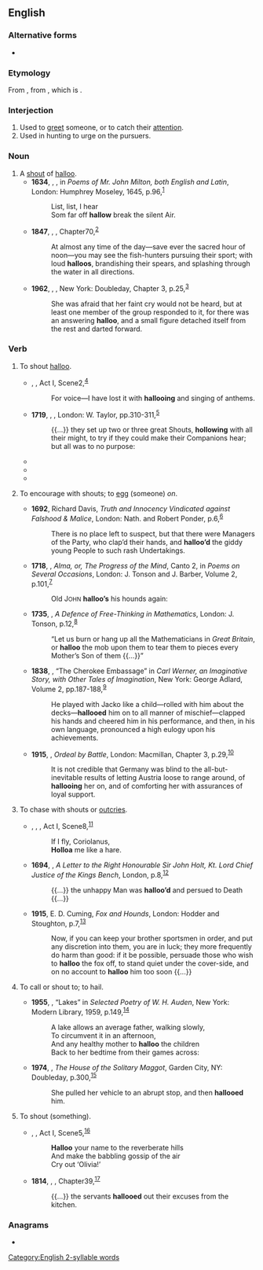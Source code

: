 ==English==

===Alternative forms===
* {{alter|en|haloo||dated}}

===Etymology===
From {{inh|en|enm|hallow||pursue, urge on}}, from {{der|en|fro|haloer}}, which is {{onomatopoeic|en|title=imitative}}.

===Interjection===
{{en-interj}}

# Used to [[greet]] someone, or to catch their [[attention]].
# Used in hunting to urge on the pursuers.

===Noun===
{{en-noun}}

# A [[shout]] of [[#Interjection|halloo]].
#* '''1634''', {{w|John Milton}}, ''{{w|Comus (Milton)|Comus}}'', in ''Poems of Mr. John Milton, both English and Latin'', London: Humphrey Moseley, 1645, p.{{nbsp}}96,<sup>[http://name.umdl.umich.edu/A89149.0001.001]</sup>
#*: List, list, I hear
#*: Som far off '''hallow''' break the silent Air.
#* '''1847''', {{w|Herman Melville}}, ''{{w|Omoo}}'', Chapter{{nbsp}}70,<sup>[http://www.gutenberg.org/files/4045/4045-h/4045-h.htm]</sup>
#*: At almost any time of the day—save ever the sacred hour of noon—you may see the fish-hunters pursuing their sport; with loud '''halloos''', brandishing their spears, and splashing through the water in all directions.
#* '''1962''', {{w|Joan Aiken}}, ''{{w|The Wolves of Willoughby Chase}}'', New York: Doubleday, Chapter 3, p.{{nbsp}}25,<sup>[https://openlibrary.org/ia/wolvesofwillough00joan]</sup>
#*: She was afraid that her faint cry would not be heard, but at least one member of the group responded to it, for there was an answering '''halloo''', and a small figure detached itself from the rest and darted forward.

===Verb===
{{en-verb|pres_3sg2=hallooes}}

# {{lb|en|intransitive}} To shout [[#Interjection|halloo]].
#* {{circa|1597}} {{w|William Shakespeare}}, ''{{w|Henry IV, Part 2}}'', Act I, Scene{{nbsp}}2,<sup>[http://www.opensourceshakespeare.org/views/plays/play_view.php?WorkID=henry4p2&Scope=entire&pleasewait=1&msg=pl]</sup>
#*: For voice—I have lost it with '''hallooing''' and singing of anthems.
#* '''1719''', {{w|Daniel Defoe}}, ''{{w|Robinson Crusoe}}'', London: W. Taylor, pp.{{nbsp}}310-311,<sup>[http://name.umdl.umich.edu/004845034.0001.000]</sup>
#*: {{...}} they set up two or three great Shouts, '''hollowing''' with all their might, to try if they could make their Companions hear; but all was to no purpose:
#* {{quote-book|en|year=1857|author=S. H. Hammond|title=Wild Northern Scenes|chapter=|edition=|url=http://www.gutenberg.org/etext/10009
|passage=As our object was rather to enjoy the music of the chase, than to capture the deer, they shouted and '''hallooed''' as he entered the water, and he wheeled back, and went tearing in huge affright through the woods, up the island again.}}
#* {{quote-book|en|year=1907|author=William Hope Hodgson|title=The Boats of the "Glen Carrig"|chapter=|edition=|url=http://www.gutenberg.org/etext/10542
|passage=As we ran, we '''hallooed''', and so came upon the boy, and I saw that he had my sword.}}
#* {{quote-book|en|year=1917|author=Charles S. Brooks|title=There's Pippins And Cheese To Come|chapter=|edition=|url=http://www.gutenberg.org/etext/10023
|passage=We '''hallooed''' again, to rouse the trapper.}}
# {{lb|en|transitive}} To encourage with shouts; to [[egg on|egg]] (someone) ''on''.
#* '''1692''', Richard Davis, ''Truth and Innocency Vindicated against Falshood & Malice'', London: Nath. and Robert Ponder, p.{{nbsp}}6,<sup>[http://name.umdl.umich.edu/A37263.0001.001]</sup>
#*: There is no place left to suspect, but that there were Managers of the Party, who clap’d their hands, and '''halloo’d''' the giddy young People to such rash Undertakings.
#* '''1718''', {{w|Matthew Prior}}, ''Alma, or, The Progress of the Mind'', Canto 2, in ''Poems on Several Occasions'', London: J. Tonson and J. Barber, Volume 2, p.{{nbsp}}101,<sup>[https://catalog.hathitrust.org/Record/102432660]</sup>
#*: Old J<small>OHN</small> '''halloo’s''' his hounds again:
#* '''1735''', {{w|George Berkeley}}, ''A Defence of Free-Thinking in Mathematics'', London: J. Tonson, p.{{nbsp}}12,<sup>[http://name.umdl.umich.edu/004871920.0001.000]</sup>
#*: “Let us burn or hang up all the Mathematicians in ''Great Britain'', or '''halloo''' the mob upon them to tear them to pieces every Mother’s Son of them {{...}}”
#* '''1838''', {{w|William Gilmore Simms}}, “The Cherokee Embassage” in ''Carl Werner, an Imaginative Story, with Other Tales of Imagination'', New York: George Adlard, Volume 2, pp.{{nbsp}}187-188,<sup>[https://archive.org/details/carlwerneranima00simmgoog]</sup>
#*: He played with Jacko like a child—rolled with him about the decks—'''hallooed''' him on to all manner of mischief—clapped his hands and cheered him in his performance, and then, in his own language, pronounced a high eulogy upon his achievements.
#* '''1915''', {{w|F. S. Oliver|Frederick Scott Oliver}}, ''Ordeal by Battle'', London: Macmillan, Chapter 3, p.{{nbsp}}29,<sup>[https://archive.org/details/ordealbybattle00olivuoft]</sup>
#*: It is not credible that Germany was blind to the all-but-inevitable results of letting Austria loose to range around, of '''hallooing''' her on, and of comforting her with assurances of loyal support.
# {{lb|en|transitive}} To chase with shouts or [[outcry|outcries]].
#* {{circa|1607}}, {{w|William Shakespeare}}, ''{{w|Coriolanus}}'', Act I, Scene{{nbsp}}8,<sup>[http://www.opensourceshakespeare.org/views/plays/play_view.php?WorkID=coriolanus&Scope=entire&pleasewait=1&msg=pl]</sup>
#*: If I fly, Coriolanus,
#*: '''Holloa''' me like a hare.
#* '''1694''', {{w|Robert Ferguson (minister)|Robert Ferguson}}, ''A Letter to the Right Honourable Sir John Holt, Kt. Lord Chief Justice of the Kings Bench'', London, p.{{nbsp}}8,<sup>[http://name.umdl.umich.edu/A41187.0001.001]</sup>
#*: {{...}} the unhappy Man was '''halloo’d''' and persued to Death {{...}}
#* '''1915''', E. D. Cuming, ''Fox and Hounds'', London: Hodder and Stoughton, p.{{nbsp}}7,<sup>[https://archive.org/details/foxhounds00cumirich]</sup>
#*: Now, if you can keep your brother sportsmen in order, and put any discretion into them, you are in luck; they more frequently do harm than good: if it be possible, persuade those who wish to '''halloo''' the fox off, to stand quiet under the cover-side, and on no account to '''halloo''' him too soon {{...}}
# {{lb|en|transitive}} To call or shout to; to hail.
#* '''1955''', {{w|W. H. Auden}}, “Lakes” in ''Selected Poetry of W. H. Auden'', New York: Modern Library, 1959, p.{{nbsp}}149,<sup>[https://openlibrary.org/ia/selectedpoetry00whau]</sup>
#*: A lake allows an average father, walking slowly,
#*: To circumvent it in an afternoon,
#*: And any healthy mother to '''halloo''' the children
#*: Back to her bedtime from their games across:
#* '''1974''', {{w|James Purdy}}, ''The House of the Solitary Maggot'', Garden City, NY: Doubleday, p.{{nbsp}}300,<sup>[https://openlibrary.org/ia/houseofsolitary00purd]</sup>
#*: She pulled her vehicle to an abrupt stop, and then '''hallooed''' him.
# {{lb|en|transitive}} To shout (something).
#* {{circa|1599}} {{w|William Shakespeare}}, ''{{w|Twelfth Night}}'', Act I, Scene{{nbsp}}5,<sup>[http://www.opensourceshakespeare.org/views/plays/play_view.php?WorkID=12night&Scope=entire&pleasewait=1&msg=pl]</sup>
#*: '''Halloo''' your name to the reverberate hills
#*: And make the babbling gossip of the air
#*: Cry out ‘Olivia!’
#* '''1814''', {{w|Jane Austen}}, ''{{w|Mansfield Park}}'', Chapter{{nbsp}}39,<sup>[http://www.gutenberg.org/files/141/141-h/141-h.htm]</sup>
#*: {{...}} the servants '''hallooed''' out their excuses from the kitchen.

===Anagrams===
* {{anagrams|en|a=ahlloo|holloa}}

[[Category:English 2-syllable words]]